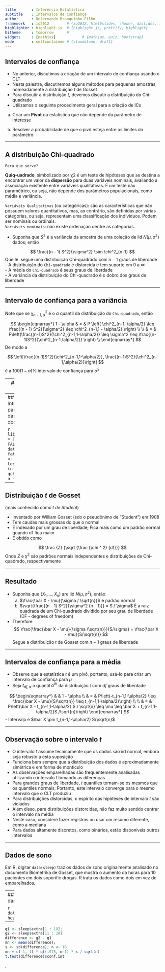 ```yaml
---
title       : Inferência Estatística
subtitle    : Intervalos de Confiança
author      : Delermando Branquinho Filho
framework   : io2012        # {io2012, html5slides, shower, dzslides, ...}
highlighter : highlight.js  # {highlight.js, prettify, highlight}
hitheme     : tomorrow      # 
widgets     : [mathjax]            # {mathjax, quiz, bootstrap}
mode        : selfcontained # {standalone, draft}
---
```



## Intervalos de confiança

- No anterior, discutimos a criação de um intervalo de confiança usando o CLT
- Nesta palestra, discutiremos alguns métodos para pequenas amostras, nomeadamente a distribuição $t$ de Gosset
- Para discutir a distribuição $t$, devemos discutir a distribuição do Chi-quadrado
- Utilizamos o seguinte procedimento geral para a criação de ICs

a. Criar um **Pivot** ou estatística que não depende do parâmetro de interesse

b. Resolver a probabilidade de que o pivô esteja entre os limites do parâmetro

---

## A distribuição Chi-quadrado

`Para que serve?`

**Quiq-uadrado**, simbolizado por χ2 é um teste de hipóteses que se destina a encontrar um valor da **dispersão** para duas variáveis nominais, avaliando a associação existente entre variáveis qualitativas. É um teste não paramétrico, ou seja, não depende dos parâmetros populacionais, como média e variância.

`Variáveis Qualitativas` (ou categóricas): são as características que não possuem valores quantitativos, mas, ao contrário, são definidas por várias categorias, ou seja, representam uma classificação dos indivíduos. Podem ser nominais ou ordinais.  
`Variáveis nominais`: não existe ordenação dentre as categorias.

- Suponha que $S^2$ é a variância da amostra de uma coleção de iid $N (\mu, \sigma ^ 2)$ dados; então

$$
    \frac{(n - 1) S^2}{\sigma^2} \sim \chi^2_{n-1}
$$
Que lê: segue uma distribuição Chi-quadrado com $n-1$ graus de liberdade  
- A distribuição do `Chi-quadrado` é distorcida e tem suporte em $0$ a $\infty$  
- A média do `Chi-quadrado` é seus graus de liberdade  
- A variância da distribuição do Chi-quadrado é o dobro dos graus de liberdade

---

## Intervalo de confiança para a variância

Note que se $\chi ^ 2_ {n-1, \alpha}$ é o $\alpha$ quantil da distribuição do `Chi-quadrado`, então

$$
\begin{eqnarray*}
  1 - \alpha & = & P \left( \chi^2_{n-1, \alpha/2} \leq  \frac{(n - 1) S^2}{\sigma^2} \leq  \chi^2_{n-1,1 - \alpha/2} \right) \\ \\
& = &  P\left(\frac{(n-1)S^2}{\chi^2_{n-1,1-\alpha/2}} \leq \sigma^2 \leq 
\frac{(n-1)S^2}{\chi^2_{n-1,\alpha/2}} \right) \\
\end{eqnarray*}
$$
De modo a

$$
\left[\frac{(n-1)S^2}{\chi^2_{n-1,1-\alpha/2}}, \frac{(n-1)S^2}{\chi^2_{n-1,\alpha/2}}\right]
$$
é a $100(1-\alpha)\%$ intervalo de confiança para $\sigma^2$

---
## Notas sobre este intervalo

- Este intervalo depende muito da normalidade assumida
- Quadrado-enraizamento os pontos finais produz um CI para $\sigma$

---
## Exemplo
** Intervalo de confiança para o desvio padrão das alturas dos filhos dos dados de Galton**

```r
library(UsingR,quietly = TRUE,verbose = FALSE); 
data(father.son); 
x <- father.son$sheight
s <- sd(x); n <- length(x)
round(sqrt( (n-1) * s ^ 2 / qchisq(c(.975, .025), n - 1) ), 3)
```

---

## Distribuição $t$ de Gosset 
(mais conhecido como $t\ de\ Student$)

- Inventado por William Gosset (sob o pseudônimo de "Student") em 1908
- Tem caudas mais grossas do que o normal
- É indexado por um grau de liberdade; Fica mais como um padrão normal quando df fica maior
- É obtido como

$$
\frac {Z} {\sqrt {\frac {\chi ^ 2} {df}}}
$$
Onde $Z$ e $\chi^2$ são padrões normais independentes e distribuições de Chi-quadrado, respectivamente

---

## Resultado

- Suponha que $(X_1,\ldots,X_n)$ are iid $N(\mu,\sigma^2)$, então:
  a. $\frac{\bar X - \mu}{\sigma / \sqrt{n}}$ é padrão normal
  b. $\sqrt{\frac{(n - 1) S^2}{\sigma^2 (n - 1)}} = S / \sigma$ É a raiz quadrada de um Chi-quadrado dividido por seu grau de liberdade (DF - degrees of freedom)

- Therefore 
$$
\frac{\frac{\bar X - \mu}{\sigma /\sqrt{n}}}{S/\sigma}  
= \frac{\bar X - \mu}{S/\sqrt{n}}
$$
    Segue a distribuição $t$ de Gosset com $n-1$ graus de liberdade

---

## Intervalos de confiança para a média

- Observe que a estatística $t$ é um pivô, portanto, usá-lo para criar um intervalo de confiança para $\mu$
- Seja $t_ {df, \alpha}$ o quantil $\alpha^{th}$ da distribuição t com $df$ graus de liberdade

$$
  \begin{eqnarray*}
&   & 1 - \alpha \\
& = & P\left(-t_{n-1,1-\alpha/2} \leq \frac{\bar X - \mu}{S/\sqrt{n}} \leq t_{n-1,1-\alpha/2}\right) \\ \\
& = & P\left(\bar X - t_{n-1,1-\alpha/2} S / \sqrt{n} \leq \mu  
      \leq \bar X + t_{n-1,1-\alpha/2}S /\sqrt{n}\right)
  \end{eqnarray*}
$$
- Intervalp é $\bar X \pm t_{n-1,1-\alpha/2} S/\sqrt{n}$

---

## Observação sobre o intervalo $t$

- O intervalo $t$ assume tecnicamente que os dados são iid normal, embora seja robusto a esta suposição
- Funciona bem sempre que a distribuição dos dados é aproximadamente simétrica e em forma de montículo
- As observações emparelhadas são frequentemente analisadas utilizando o intervalo $t$ tomando as diferenças
- Para grandes graus de liberdade, $t$ quantiles tornam-se os mesmos que os quantiles normais; Portanto, este intervalo converge para o mesmo intervalo que o CLT produziu
- Para distribuições distorcidas, o espírito das hipóteses de intervalo $t$ são violados
- Além disso, para distribuições distorcidas, não faz muito sentido centrar o intervalo na média
- Neste caso, considere fazer registros ou usar um resumo diferente, como a mediana
- Para dados altamente discretos, como binários, estão disponíveis outros intervalos

---

## Dados de sono

Em R, digitar `data(sleep)` traz os dados de sono originalmente analisado no documento Biométrika de Gosset, que mostra o aumento da horas para 10 pacientes em dois soporific drogas. R trata os dados como dois em vez de emparelhados.

---
## Os dados

```r
data(sleep)
head(sleep)
```

---
```r
g1 <- sleep$extra[1 : 10]; 
g2 <- sleep$extra[11 : 20]
difference <- g2 - g1
mn <- mean(difference); 
s <- sd(difference); n <- 10
mn + c(-1, 1) * qt(.975, n-1) * s / sqrt(n)
t.test(difference)$conf.int
```




.